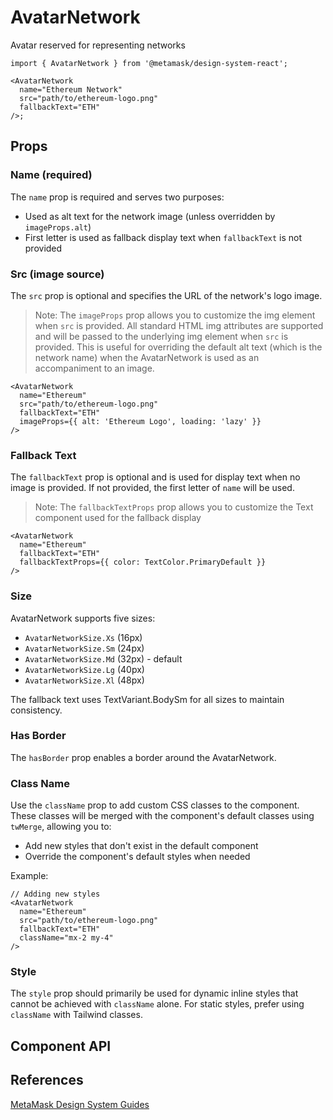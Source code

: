 

# AvatarNetwork

Avatar reserved for representing networks

```tsx
import { AvatarNetwork } from '@metamask/design-system-react';

<AvatarNetwork
  name="Ethereum Network"
  src="path/to/ethereum-logo.png"
  fallbackText="ETH"
/>;
```

<Canvas of={AvatarNetworkStories.Default} />

## Props

### Name (required)

The `name` prop is required and serves two purposes:

- Used as alt text for the network image (unless overridden by `imageProps.alt`)
- First letter is used as fallback display text when `fallbackText` is not provided

<Canvas of={AvatarNetworkStories.Name} />

### Src (image source)

The `src` prop is optional and specifies the URL of the network's logo image.

<Canvas of={AvatarNetworkStories.Src} />

> Note: The `imageProps` prop allows you to customize the img element when `src` is provided. All standard HTML img attributes are supported and will be passed to the underlying img element when `src` is provided. This is useful for overriding the default alt text (which is the network name) when the AvatarNetwork is used as an accompaniment to an image.

```tsx
<AvatarNetwork
  name="Ethereum"
  src="path/to/ethereum-logo.png"
  fallbackText="ETH"
  imageProps={{ alt: 'Ethereum Logo', loading: 'lazy' }}
/>
```

### Fallback Text

The `fallbackText` prop is optional and is used for display text when no image is provided. If not provided, the first letter of `name` will be used.

<Canvas of={AvatarNetworkStories.FallbackText} />

> Note: The `fallbackTextProps` prop allows you to customize the Text component used for the fallback display

```tsx
<AvatarNetwork
  name="Ethereum"
  fallbackText="ETH"
  fallbackTextProps={{ color: TextColor.PrimaryDefault }}
/>
```

### Size

AvatarNetwork supports five sizes:

- `AvatarNetworkSize.Xs` (16px)
- `AvatarNetworkSize.Sm` (24px)
- `AvatarNetworkSize.Md` (32px) - default
- `AvatarNetworkSize.Lg` (40px)
- `AvatarNetworkSize.Xl` (48px)

The fallback text uses TextVariant.BodySm for all sizes to maintain consistency.

<Canvas of={AvatarNetworkStories.Size} />

### Has Border

The `hasBorder` prop enables a border around the AvatarNetwork.

<Canvas of={AvatarNetworkStories.HasBorder} />

### Class Name

Use the `className` prop to add custom CSS classes to the component. These classes will be merged with the component's default
classes using `twMerge`, allowing you to:

- Add new styles that don't exist in the default component
- Override the component's default styles when needed

Example:

```tsx
// Adding new styles
<AvatarNetwork
  name="Ethereum"
  src="path/to/ethereum-logo.png"
  fallbackText="ETH"
  className="mx-2 my-4"
/>
```

### Style

The `style` prop should primarily be used for dynamic inline styles that cannot be achieved with `className` alone. For static styles, prefer using `className` with Tailwind classes.

## Component API

<Controls of={AvatarNetworkStories.Default} />

## References

[MetaMask Design System Guides](https://www.notion.so/MetaMask-Design-System-Guides-Design-f86ecc914d6b4eb6873a122b83c12940)
